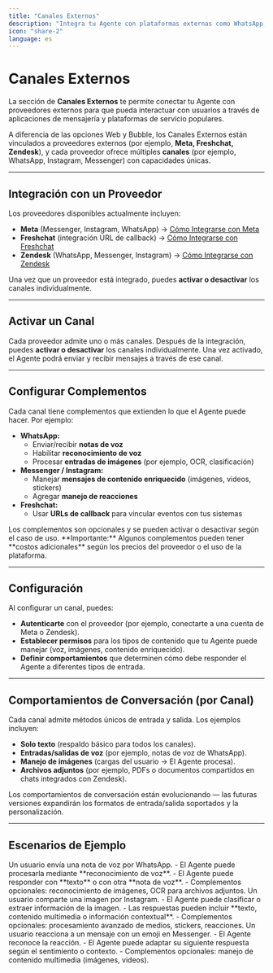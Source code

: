 ```yaml
---
title: "Canales Externos"
description: "Integra tu Agente con plataformas externas como WhatsApp, Instagram, Messenger, Freshchat y Zendesk"
icon: "share-2"
language: es
---
```


# Canales Externos

La sección de **Canales Externos** te permite conectar tu Agente con proveedores externos para que pueda interactuar con usuarios a través de aplicaciones de mensajería y plataformas de servicio populares.

A diferencia de las opciones Web y Bubble, los Canales Externos están vinculados a proveedores externos (por ejemplo, **Meta, Freshchat, Zendesk**), y cada proveedor ofrece múltiples **canales** (por ejemplo, WhatsApp, Instagram, Messenger) con capacidades únicas.

---

## Integración con un Proveedor

Los proveedores disponibles actualmente incluyen:
- **Meta** (Messenger, Instagram, WhatsApp) → [Cómo Integrarse con Meta](/integration-guides/es/como-integrarse-con-meta.mdx)
- **Freshchat** (integración URL de callback) → [Cómo Integrarse con Freshchat](/integration-guides/es/como-integrarse-con-freshchat.mdx)
- **Zendesk** (WhatsApp, Messenger, Instagram) → [Cómo Integrarse con Zendesk](/integration-guides/es/como-integrarse-con-zendesk.mdx)

Una vez que un proveedor está integrado, puedes **activar o desactivar** los canales individualmente.

---

## Activar un Canal

Cada proveedor admite uno o más canales. Después de la integración, puedes **activar o desactivar** los canales individualmente. Una vez activado, el Agente podrá enviar y recibir mensajes a través de ese canal.

---

## Configurar Complementos

Cada canal tiene complementos que extienden lo que el Agente puede hacer. Por ejemplo:
- **WhatsApp:**
  - Enviar/recibir **notas de voz**
  - Habilitar **reconocimiento de voz**
  - Procesar **entradas de imágenes** (por ejemplo, OCR, clasificación)
- **Messenger / Instagram:**
  - Manejar **mensajes de contenido enriquecido** (imágenes, videos, stickers)
  - Agregar **manejo de reacciones**
- **Freshchat:**
  - Usar **URLs de callback** para vincular eventos con tus sistemas

<Note>
Los complementos son opcionales y se pueden activar o desactivar según el caso de uso.
**Importante:** Algunos complementos pueden tener **costos adicionales** según los precios del proveedor o el uso de la plataforma.
</Note>

---

## Configuración

Al configurar un canal, puedes:
- **Autenticarte** con el proveedor (por ejemplo, conectarte a una cuenta de Meta o Zendesk).
- **Establecer permisos** para los tipos de contenido que tu Agente puede manejar (voz, imágenes, contenido enriquecido).
- **Definir comportamientos** que determinen cómo debe responder el Agente a diferentes tipos de entrada.

---

## Comportamientos de Conversación (por Canal)

Cada canal admite métodos únicos de entrada y salida. Los ejemplos incluyen:
- **Solo texto** (respaldo básico para todos los canales).
- **Entradas/salidas de voz** (por ejemplo, notas de voz de WhatsApp).
- **Manejo de imágenes** (cargas del usuario → El Agente procesa).
- **Archivos adjuntos** (por ejemplo, PDFs o documentos compartidos en chats integrados con Zendesk).

<Note>
Los comportamientos de conversación están evolucionando — las futuras versiones expandirán los formatos de entrada/salida soportados y la personalización.
</Note>

---

## Escenarios de Ejemplo

<AccordionGroup>
  <Accordion title="WhatsApp – Voz y Multimedia" icon="phone">
    Un usuario envía una nota de voz por WhatsApp.
    - El Agente puede procesarla mediante **reconocimiento de voz**.
    - El Agente puede responder con **texto** o con otra **nota de voz**.
    - Complementos opcionales: reconocimiento de imágenes, OCR para archivos adjuntos.
  </Accordion>

  <Accordion title="Instagram – Imágenes y Multimedia" icon="image">
    Un usuario comparte una imagen por Instagram.
    - El Agente puede clasificar o extraer información de la imagen.
    - Las respuestas pueden incluir **texto, contenido multimedia o información contextual**.
    - Complementos opcionales: procesamiento avanzado de medios, stickers, reacciones.
  </Accordion>

  <Accordion title="Messenger – Interacción" icon="message-circle">
    Un usuario reacciona a un mensaje con un emoji en Messenger.
    - El Agente reconoce la reacción.
    - El Agente puede adaptar su siguiente respuesta según el sentimiento o contexto.
    - Complementos opcionales: manejo de contenido multimedia (imágenes, videos).
  </Accordion>
</AccordionGroup>